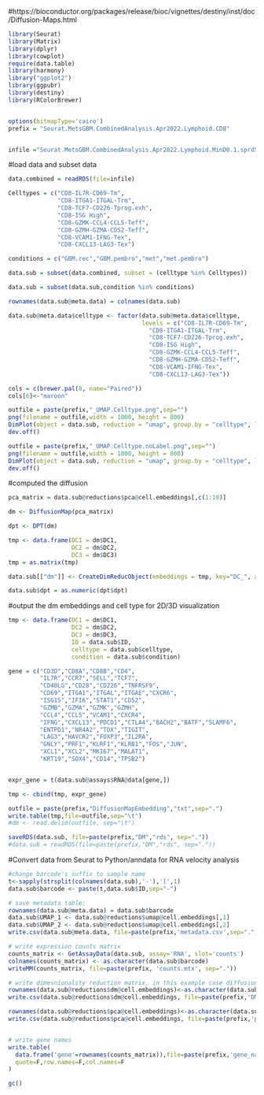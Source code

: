 
#https://bioconductor.org/packages/release/bioc/vignettes/destiny/inst/doc/Diffusion-Maps.html
```{r}
library(Seurat)
library(Matrix)
library(dplyr)
library(cowplot)
require(data.table)
library(harmony)
library("ggplot2")
library(ggpubr)
library(destiny)
library(RColorBrewer)


options(bitmapType='cairo')
prefix = "Seurat.MetsGBM.CombinedAnalysis.Apr2022.Lymphoid.CD8"


infile ="Seurat.MetsGBM.CombinedAnalysis.Apr2022.Lymphoid.MinD0.1.sprd5.NN20.seed122.ep1000.rds"

```

#load data and subset data
```{r}
data.combined = readRDS(file=infile)

Celltypes = c("CD8-IL7R-CD69-Tm",
              "CD8-ITGA1-ITGAL-Trm",
              "CD8-TCF7-CD226-Tprog.exh",
              "CD8-ISG High",
              "CD8-GZMK-CCL4-CCL5-Teff",
              "CD8-GZMH-GZMA-CD52-Teff",
              "CD8-VCAM1-IFNG-Tex",
              "CD8-CXCL13-LAG3-Tex")

conditions = c("GBM.rec","GBM.pembro","met","met.pembro")

data.sub = subset(data.combined, subset = (celltype %in% Celltypes))

data.sub = subset(data.sub,condition %in% conditions)

rownames(data.sub@meta.data) = colnames(data.sub)

data.sub@meta.data$celltype <- factor(data.sub@meta.data$celltype,
                                      levels = c("CD8-IL7R-CD69-Tm",
                                        "CD8-ITGA1-ITGAL-Trm",
                                        "CD8-TCF7-CD226-Tprog.exh",
                                        "CD8-ISG High",
                                        "CD8-GZMK-CCL4-CCL5-Teff",
                                        "CD8-GZMH-GZMA-CD52-Teff",
                                        "CD8-VCAM1-IFNG-Tex",
                                        "CD8-CXCL13-LAG3-Tex"))

cols = c(brewer.pal(8, name="Paired"))
cols[6]<-"maroon"

outfile = paste(prefix,"_UMAP.Celltype.png",sep="")
png(filename = outfile,width = 1000, height = 800)
DimPlot(object = data.sub, reduction = "umap", group.by = "celltype", label = TRUE, label.size = 5, pt.size = 1, repel=TRUE, cols = cols[1,8])
dev.off()

outfile = paste(prefix,"_UMAP.Celltype.noLabel.png",sep="")
png(filename = outfile,width = 1000, height = 800)
DimPlot(object = data.sub, reduction = "umap", group.by = "celltype", label = FALSE, label.size = 8, pt.size = 1, cols = cols)
dev.off()

```



#computed the diffusion
```{r}
pca_matrix = data.sub@reductions$pca@cell.embeddings[,c(1:10)] 

dm <- DiffusionMap(pca_matrix)

dpt <- DPT(dm)

tmp <- data.frame(DC1 = dm$DC1,
                  DC2 = dm$DC2,
                  DC3 = dm$DC3)
tmp = as.matrix(tmp)

data.sub[["dm"]] <- CreateDimReducObject(embeddings = tmp, key="DC_", assay=DefaultAssay(data.sub))

data.sub$dpt = as.numeric(dpt$dpt)

```

#output the dm embeddings and cell type for 2D/3D visualization
```{r}


tmp <- data.frame(DC1 = dm$DC1,
                  DC2 = dm$DC2,
                  DC3 = dm$DC3,
                  ID = data.sub$ID,
                  celltype = data.sub$celltype,
                  condition = data.sub$condition)

gene = c("CD3D","CD8A","CD8B","CD4",
         "IL7R","CCR7","SELL","TCF7",
         "CD40LG","CD28","CD226","TNFRSF9",
         "CD69","ITGA1","ITGAL","ITGAE","CXCR6",
         "ISG15","IFI6","STAT1","CD52",
         "GZMB","GZMA","GZMK","GZMH",
         "CCL4","CCL5","VCAM1","CXCR4",
         "IFNG","CXCL13","PDCD1","CTLA4","BACH2","BATF","SLAMF6",
         "ENTPD1","NR4A2","TOX","TIGIT",
         "LAG3","HAVCR2","FOXP3","IL2RA",
         "GNLY","PRF1","KLRF1","KLRB1","FOS","JUN",
         "XCL1","XCL2","MKI67","MALAT1",
         "KRT19","SOX4","CD14","TPSB2")


expr_gene = t(data.sub@assays$RNA@data[gene,])

tmp <- cbind(tmp, expr_gene)

outfile = paste(prefix,"DiffusionMapEmbedding","txt",sep=".")
write.table(tmp,file=outfile,sep="\t")
#dm <- read.delim(outfile, sep="\t")

saveRDS(data.sub, file=paste(prefix,"DM","rds", sep="."))
#data.sub = readRDS(file=paste(prefix,"DM","rds", sep="."))


```


#Convert data from Seurat to Python/anndata for RNA velocity analysis
```{r}

#change barcode's suffix to sample name
t<-sapply(strsplit(colnames(data.sub),'-'),'[',1)
data.sub$barcode <- paste(t,data.sub$ID,sep="-")

# save metadata table:
rownames(data.sub@meta.data) = data.sub$barcode
data.sub$UMAP_1 <- data.sub@reductions$umap@cell.embeddings[,1]
data.sub$UMAP_2 <- data.sub@reductions$umap@cell.embeddings[,2]
write.csv(data.sub@meta.data, file=paste(prefix,'metadata.csv',sep="."), quote=F, row.names=F)

# write expression counts matrix
counts_matrix <- GetAssayData(data.sub, assay='RNA', slot='counts')
colnames(counts_matrix) <- as.character(data.sub$barcode)
writeMM(counts_matrix, file=paste(prefix, 'counts.mtx', sep="."))

# write dimesnionality reduction matrix, in this example case diffusion map embeddings
rownames(data.sub@reductions$dm@cell.embeddings)<-as.character(data.sub$barcode)
write.csv(data.sub@reductions$dm@cell.embeddings, file=paste(prefix,'DM.csv',sep="."), quote=F, row.names=F)

rownames(data.sub@reductions$pca@cell.embeddings)<-as.character(data.sub$barcode)
write.csv(data.sub@reductions$pca@cell.embeddings, file=paste(prefix,'pca.csv',sep="."), quote=F, row.names=F)


# write gene names
write.table(
  data.frame('gene'=rownames(counts_matrix)),file=paste(prefix,'gene_names.csv',sep="."),
  quote=F,row.names=F,col.names=F
)

gc()

```


